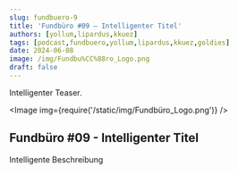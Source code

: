 ```yaml
---
slug: fundbuero-9
title: 'Fundbüro #09 – Intelligenter Titel'
authors: [yollum,lipardus,kkuez]
tags: [podcast,fundbuero,yollum,lipardus,kkuez,goldies]
date: 2024-06-08
image: /img/Fundbu%CC%88ro_Logo.png
draft: false
---
```



Intelligenter Teaser.

<Image img={require('/static/img/Fundbüro_Logo.png')} />

<!--truncate-->

## Fundbüro #09 - Intelligenter Titel

Intelligente Beschreibung

<ReactPlayer
    width="100%"
    height="50px"
    controls
    url='https://m10z.picnotes.de/Fundbuero/Fundbuero_009.mp3'
/>
